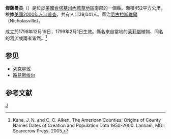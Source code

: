 {{noteTA
|T=zh-hans:杰萨曼县 (肯塔基州);zh-hk:傑薩曼縣 (肯塔基州);zh-tw:傑薩曼郡 (肯塔基州);
|1=zh-hans:县;zh-hk:縣;zh-tw:郡;
}}

<!--[[File:Map_of_Kentucky_highlighting_Jessamine_County.svg|250px]]-->
{{Infobox U.S. County
| county = 傑薩曼縣
| state = 肯塔基州
| en county = Jessamine County
| en state = Kentucky
| seal = 
| founded year = 1799
| founded date = 
| seat wl = Nicholasville
| area mi = 174
| area km = 452
| area land mi = 173
| area land km = 448 
| area water mi = 1
| area water km = 3
| area percentage = 0.76%
| census yr = 2000
| pop = 39,041
| density mi = 226
| density km = 87
| time zone = Eastern
| UTC offset = -5
| DST offset = -4
| footnotes = 
| web = www.jessamineco.com
| named for = [[Jessamine_Creek|Jessamine Creek]]
}}
'''傑薩曼县'''（{{lang-en|Jessamine County}}）是位於[[美國|美國]][[肯塔基州|肯塔基州]][[內藍草地區|內藍草地區]]南部的一個縣。面積452平方公里。根據[[美國2000年人口普查|美國2000年人口普查]]，共有人口39,041人。縣治[[尼古拉斯維爾_(肯塔基州)|尼古拉斯維爾]] （Nicholasville）。

成立於1798年12月19日，1799年2月1日生效。縣名來自當地的[[茉莉屬|茉莉屬]]植物、同名的河流或兩者皆然。<ref>Kane, J. N. and C. C. Aiken. The American Counties: Origins of County Names Dates of Creation and Population Data 1950-2000. Lanham, MD.: Scarecrow Press, 2005.</ref>

==参见==
* [[列克星敦|列克星敦]]
* [[路易斯维尔|路易斯维尔]]

==参考文献==
<div class="references-small">
<references />
</div>

[[Category:肯塔基州行政区划|J]]